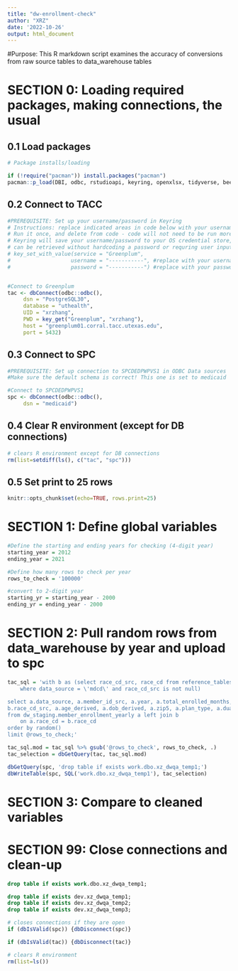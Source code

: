 ```yaml
---
title: "dw-enrollment-check"
author: "XRZ"
date: '2022-10-26'
output: html_document
---
```


#Purpose:
This R markdown script examines the accuracy of conversions from raw source tables to
data_warehouse tables


# SECTION 0: Loading required packages, making connections, the usual

## 0.1 Load packages
```r
# Package installs/loading 

if (!require("pacman")) install.packages("pacman")
pacman::p_load(DBI, odbc, rstudioapi, keyring, openxlsx, tidyverse, beepr, tictoc, here)

```

## 0.2 Connect to TACC
```r
#PREREQUISITE: Set up your username/password in Keyring
# Instructions: replace indicated areas in code below with your username/password for TACC server
# Run it once, and delete from code - code will not need to be run more than once per user per computer
# Keyring will save your username/password to your OS credential store, and the service/user/password combo
# can be retrieved without hardcoding a password or requring user input.
# key_set_with_value(service = "Greenplum", 
#                   username = "-----------", #replace with your username
#                   password = "-----------") #replace with your password


#Connect to Greenplum
tac <- dbConnect(odbc::odbc(),
	 dsn = "PostgreSQL30",
	 database = "uthealth",
	 UID = "xrzhang",
	 PWD = key_get("Greenplum", "xrzhang"),
	 host = "greenplum01.corral.tacc.utexas.edu",
	 port = 5432)
```

## 0.3 Connect to SPC
```r
#PREREQUISITE: Set up connection to SPCDEDPWPVS1 in ODBC Data sources
#Make sure the default schema is correct! This one is set to medicaid

#Connect to SPCDEDPWPVS1
spc <- dbConnect(odbc::odbc(),
	 dsn = "medicaid")
```

## 0.4 Clear R environment (except for DB connections)
```r
# clears R environment except for DB connections
rm(list=setdiff(ls(), c("tac", "spc")))
```

## 0.5 Set print to 25 rows
```r
knitr::opts_chunk$set(echo=TRUE, rows.print=25)

```

# SECTION 1: Define global variables

```r
#Define the starting and ending years for checking (4-digit year)
starting_year = 2012
ending_year = 2021

#Define how many rows to check per year
rows_to_check = '100000'

#convert to 2-digit year
starting_yr = starting_year - 2000
ending_yr = ending_year - 2000
```

# SECTION 2: Pull random rows from data_warehouse by year and upload to spc
```r
tac_sql = 'with b as (select race_cd_src, race_cd from reference_tables.ref_race
	where data_source = \'mdcd\' and race_cd_src is not null)

select a.data_source, a.member_id_src, a.year, a.total_enrolled_months, a.gender_cd,
b.race_cd_src, a.age_derived, a.dob_derived, a.zip5, a.plan_type, a.dual, a.htw
from dw_staging.member_enrollment_yearly a left join b
	on a.race_cd = b.race_cd
order by random()
limit @rows_to_check;'

tac_sql.mod = tac_sql %>% gsub('@rows_to_check', rows_to_check, .)
tac_selection = dbGetQuery(tac, tac_sql.mod)

dbGetQuery(spc, 'drop table if exists work.dbo.xz_dwqa_temp1;')
dbWriteTable(spc, SQL('work.dbo.xz_dwqa_temp1'), tac_selection)

```

# SECTION 3: Compare to cleaned variables

# SECTION 99: Close connections and clean-up

```sql
drop table if exists work.dbo.xz_dwqa_temp1;

```

```sql
drop table if exists dev.xz_dwqa_temp1;
drop table if exists dev.xz_dwqa_temp2;
drop table if exists dev.xz_dwqa_temp3;

```

```r
# closes connections if they are open
if (dbIsValid(spc)) {dbDisconnect(spc)}

if (dbIsValid(tac)) {dbDisconnect(tac)} 

```

```r
# clears R environment
rm(list=ls())
```



